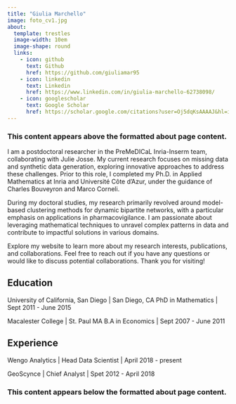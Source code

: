 ```yaml
---
title: "Giulia Marchello"
image: foto_cv1.jpg
about:
  template: trestles
  image-width: 10em
  image-shape: round
  links:
    - icon: github
      text: Github
      href: https://github.com/giuliamar95
    - icon: linkedin
      text: Linkedin
      href: https://www.linkedin.com/in/giulia-marchello-62738098/
    - icon: googlescholar
      text: Google Scholar
      href: https://scholar.google.com/citations?user=Oj5dqKsAAAAJ&hl=it
---
```


### This content appears above the formatted about page content.

::: {#hero-heading}
I am a postdoctoral researcher in the PreMeDICaL Inria-Inserm team, collaborating with Julie Josse. My current research focuses on missing data and synthetic data generation, exploring innovative approaches to address these challenges. Prior to this role, I completed my Ph.D. in Applied Mathematics at Inria and Université Côte d'Azur, under the guidance of Charles Bouveyron and Marco Corneli.

During my doctoral studies, my research primarily revolved around model-based clustering methods for dynamic bipartite networks, with a particular emphasis on applications in pharmacovigilance. I am passionate about leveraging mathematical techniques to unravel complex patterns in data and contribute to impactful solutions in various domains.

Explore my website to learn more about my research interests, publications, and collaborations. Feel free to reach out if you have any questions or would like to discuss potential collaborations. Thank you for visiting!


## Education

University of California, San Diego \| San Diego, CA PhD in Mathematics \| Sept 2011 - June 2015

Macalester College \| St. Paul MA B.A in Economics \| Sept 2007 - June 2011

## Experience

Wengo Analytics \| Head Data Scientist \| April 2018 - present

GeoScynce \| Chief Analyst \| Spet 2012 - April 2018
:::

### This content appears below the formatted about page content.
